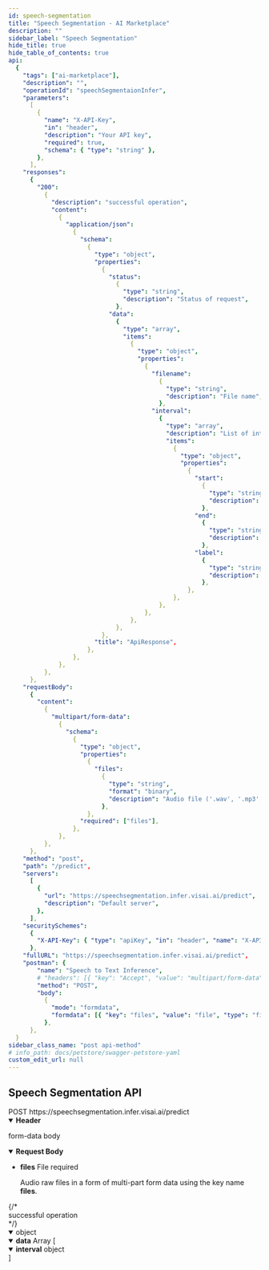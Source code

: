 ```yaml
---
id: speech-segmentation
title: "Speech Segmentation - AI Marketplace"
description: ""
sidebar_label: "Speech Segmentation"
hide_title: true
hide_table_of_contents: true
api:
  {
    "tags": ["ai-marketplace"],
    "description": "",
    "operationId": "speechSegmentaionInfer",
    "parameters":
      [
        {
          "name": "X-API-Key",
          "in": "header",
          "description": "Your API key",
          "required": true,
          "schema": { "type": "string" },
        },
      ],
    "responses":
      {
        "200":
          {
            "description": "successful operation",
            "content":
              {
                "application/json":
                  {
                    "schema":
                      {
                        "type": "object",
                        "properties":
                          {
                            "status":
                              {
                                "type": "string",
                                "description": "Status of request",
                              },
                            "data":
                              {
                                "type": "array",
                                "items":
                                  {
                                    "type": "object",
                                    "properties":
                                      {
                                        "filename":
                                          {
                                            "type": "string",
                                            "description": "File name",
                                          },
                                        "interval":
                                          {
                                            "type": "array",
                                            "description": "List of interval time of speech and non-speech segments",
                                            "items":
                                              {
                                                "type": "object",
                                                "properties":
                                                  {
                                                    "start":
                                                      {
                                                        "type": "string",
                                                        "description": "Start time in HH:mm:ss.sss format",
                                                      },
                                                    "end":
                                                      {
                                                        "type": "string",
                                                        "description": "End time in HH:mm:ss.sss format",
                                                      },
                                                    "label":
                                                      {
                                                        "type": "string",
                                                        "description": "speech | non-speech",
                                                      },
                                                  },
                                              },
                                          },
                                      },
                                  },
                              },
                          },
                        "title": "ApiResponse",
                      },
                  },
              },
          },
      },
    "requestBody":
      {
        "content":
          {
            "multipart/form-data":
              {
                "schema":
                  {
                    "type": "object",
                    "properties":
                      {
                        "files":
                          {
                            "type": "string",
                            "format": "binary",
                            "description": "Audio file ('.wav', '.mp3', '.ogg', and etc.)",
                          },
                      },
                    "required": ["files"],
                  },
              },
          },
      },
    "method": "post",
    "path": "/predict",
    "servers":
      [
        {
          "url": "https://speechsegmentation.infer.visai.ai/predict",
          "description": "Default server",
        },
      ],
    "securitySchemes":
      {
        "X-API-Key": { "type": "apiKey", "in": "header", "name": "X-API-Key" },
      },
    "fullURL": "https://speechsegmentation.infer.visai.ai/predict",
    "postman": {
        "name": "Speech to Text Inference",
        # "headers": [{ "key": "Accept", "value": "multipart/form-data" }],
        "method": "POST",
        "body":
          {
            "mode": "formdata",
            "formdata": [{ "key": "files", "value": "file", "type": "file" }],
          },
      },
  }
sidebar_class_name: "post api-method"
# info_path: docs/petstore/swagger-petstore-yaml
custom_edit_url: null
---
```



## Speech Segmentation API

<div className="custom-url-container">
  <span className="custom-method">POST</span>
  <span className="custom-url">https://speechsegmentation.infer.visai.ai/predict</span>
</div>
<details style={{ marginBottom: "1rem" }} data-collapsed={false} open={true}>
  <summary style={{}}>
    <strong>Header</strong>
  </summary>
  <div>
    <ul>
      <ParamsItem
        className={"paramsItem"}
        param={{
          name: "X-API-Key",
          in: "header",
          description: "Your API key",
          required: true,
          schema: { type: "string" },
        }}
      ></ParamsItem>
    </ul>
  </div>
</details>
<MimeTabs>
  <TabItem label={"multipart/form-data"} value={"multipart/form-data-schema"}>
    <p style={{ marginLeft: "1rem", marginBottom: "0px", fontWeight: 500, fontSize: "12px" }}>form-data body</p>
    <details style={{}} data-collapsed={false} open={true}>
      <summary style={{ textAlign: "left" }}>
        <strong>Request Body</strong><br/>
      </summary>
      <div style={{ textAlign: "left", marginLeft: "1rem" }}></div>
      <ul style={{ marginLeft: "1rem" }}>
        <li>
          <div>
            <div>
              <strong>files</strong>
              <span style={{ opacity: "0.6" }}> File</span>
              <span
                style={{
                  color: "#FA383E",
                  marginLeft: "0.25rem",
                  fontWeight: "700",
                }}
              >
                required
              </span>
            </div>
            <p>Audio raw files in a form of multi-part form data using the key name <b>files</b>.</p>
          </div>
        </li>
      </ul>
    </details>
  </TabItem>
</MimeTabs>
<div>
  <ApiTabs>
    <TabItem label={"200"} value={"200"}>
      {/* <div>successful operation</div> */}
      <div>
        <MimeTabs schemaType={"response"}>
          <TabItem label={"application/json"} value={"application/json"}>
            <SchemaTabs>
              <TabItem label={"Schema"} value={"Schema"}>
                 <details style={{}} data-collapsed={false} open={true}>
                  <summary style={{}}>
                    <span style={{ opacity: "0.6" }}> object</span>
                  </summary>
                  <div style={{ marginLeft: "1rem" }}>
                    <SchemaItem
                      collapsible={false}
                      name={"status"}
                      required={false}
                      schemaName={"string"}
                      qualifierMessage={
                        "`success` | `failed`"
                      }
                      schema={{
                        description: "Status of request",
                        title: "status",
                      }}
                    ></SchemaItem>
                    <SchemaItem
                      collapsible={false}
                      className={"schemaItem"}
                    >
                      <details style={{}} data-collapsed={false} open={true}>
                        <summary style={{}}>
                          <strong>data</strong>
                          <span style={{ opacity: "0.6" }}> Array [</span>
                        </summary>
                        <div style={{ marginLeft: "1rem" }}>
                          <SchemaItem
                            collapsible={false}
                            name={"filename"}
                            required={false}
                            schemaName={"string"}
                            schema={{
                              description: "File name",
                              title: "filename",
                            }}
                          ></SchemaItem>
                           <SchemaItem
                            collapsible={false}
                            className={"schemaItem"}
                          >
                            <details style={{}} data-collapsed={false} open={true}>
                              <summary style={{}}>
                                <strong>interval</strong>
                                <span style={{ opacity: "0.6" }}> object</span>
                              </summary>
                              <div style={{ marginLeft: "1rem" }}>
                                <SchemaItem
                                  collapsible={false}
                                  name={"start"}
                                  required={false}
                                  schemaName={"string"}
                                  schema={{
                                    description: "Start time in `HH:mm:ss.sss` format",
                                    title: "start",
                                  }}
                                ></SchemaItem>
                                <SchemaItem
                                  collapsible={false}
                                  name={"end"}
                                  required={false}
                                  schemaName={"string"}
                                  schema={{
                                    description: "End time in `HH:mm:ss.sss` format",
                                    title: "end",
                                  }}
                                ></SchemaItem>
                                <SchemaItem
                                  collapsible={false}
                                  name={"label"}
                                  required={false}
                                  schemaName={"string"}
                                  schema={{
                                    description: "`non-speech` | `speech`",
                                    title: "label",
                                  }}
                                ></SchemaItem>
                              </div>
                            </details>
                          </SchemaItem>
                        </div>
                        <div
                          style={{
                            fontSize: "var(--ifm-code-font-size)",
                            opacity: "0.6",
                            marginLeft: "-.5rem",
                          }}
                        >
                          ]
                        </div>
                      </details>
                    </SchemaItem>
                  </div>
                </details>
              </TabItem>
              <TabItem
                label={"Example (from schema)"}
                value={"Example (from schema)"}
              >
                <ResponseSamples
                  responseExample={
                    `{
  "status": "success",
  "data": [
    {
      "filename": "record.wav",
      "interval": [
        {
          "start": "00:00:00.000",
          "end": "00:00:06.599",
          "label": "speech"
        },
        {
          "start": "00:00:06.600",
          "end": "00:00:09.874",
          "label": "non-speech"
        },
        {
          "start": "00:00:09.875",
          "end": "00:00:12.424",
          "label": "speech"
        },
        {
          "start": "00:00:12.425",
          "end": "00:00:14.349",
          "label": "non-speech"
        },
        {
          "start": "00:00:14.349",
          "end": "00:00:16.896",
          "label": "speech"
        }
      ]
    }
  ]
}`
                  }
                  language={"json"}
                ></ResponseSamples>
              </TabItem>
            </SchemaTabs>
          </TabItem>
        </MimeTabs>
      </div>
    </TabItem>

  </ApiTabs>
</div>
